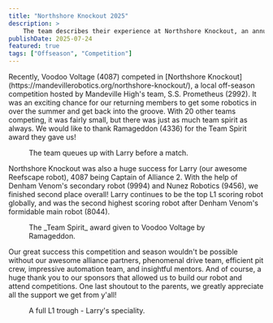 ```yaml
---
title: "Northshore Knockout 2025"
description: >
    The team describes their experience at Northshore Knockout, an annual off-season robotics competition hosted by our neighboors at Mandeville High School.
publishDate: 2025-07-24
featured: true
tags: ["Offseason", "Competition"]
---
```




<TwoColumnContent>
Recently, Voodoo Voltage (4087) competed in [Northshore Knockout](https://mandevillerobotics.org/northshore-knockout/), a local off-season competition hosted by Mandeville High's team, S.S. Prometheus (2992). It was an exciting chance for our returning members to get some robotics in over the summer and get back into the groove. With 20 other teams competing, it was fairly small, but there was just as much team spirit as always. We would like to thank Ramageddon (4336) for the Team Spirit award they gave us!
<Figure>
    <Picture src={teamPhoto} alt="Five students standing next to their robot Larry waiting for a match." />
    <span slot="caption">The team queues up with Larry before a match.</span>
</Figure>
</TwoColumnContent>

<TwoColumnContent>
Northshore Knockout was also a huge success for Larry (our awesome Reefscape robot), 4087 being Captain of Alliance 2. With the help of Denham Venom's secondary robot (9994) and Nunez Robotics (9456), we finished second place overall! Larry continues to be the top L1 scoring robot globally, and was the second highest scoring robot after Denham Venom's formidable main robot (8044). 
<Figure>
    <Picture src={spirit} alt="Two red gears on a award mount that fits in a student's hand." />
    <span slot="caption">The _Team Spirit_ award given to Voodoo Voltage by Ramageddon.</span>
</Figure>
</TwoColumnContent>

<TwoColumnContent>
Our great success this competition and season wouldn't be possible without our awesome alliance partners, phenomenal drive team, efficient pit crew, impressive automation team, and insightful mentors. And of course, a huge thank you to our sponsors that allowed us to build our robot and attend competitions. One last shoutout to the parents, we greatly appreciate all the support we get from y'all!
<Figure>
    <Picture src={field} alt="PVC game pieces fill a trough as part of the REEFSCAPE game." />
    <span slot="caption">A full L1 trough - Larry's speciality.</span>
</Figure>
</TwoColumnContent>